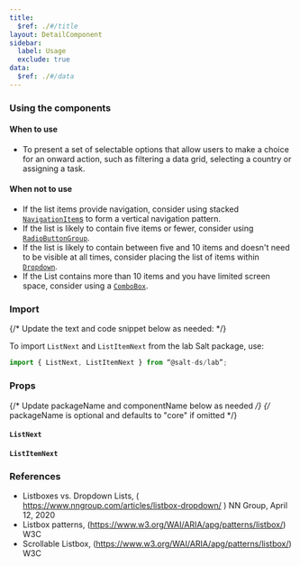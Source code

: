 ```yaml
---
title:
  $ref: ./#/title
layout: DetailComponent
sidebar:
  label: Usage
  exclude: true
data:
  $ref: ./#/data
---
```


### Using the components

#### When to use

- To present a set of selectable options that allow users to make a choice for an onward action, such as filtering a data grid, selecting a country or assigning a task.

#### When not to use

- If the list items provide navigation, consider using stacked [`NavigationItem`s](../navigation-item) to form a vertical navigation pattern.
- If the list is likely to contain five items or fewer, consider using [`RadioButtonGroup`](../radio-button).
- If the list is likely to contain between five and 10 items and doesn't need to be visible at all times, consider placing the list of items within [`Dropdown`](../dropdown).
- If the List contains more than 10 items and you have limited screen space, consider using a [`ComboBox`](../combo-box).

### Import

{/* Update the text and code snippet below as needed: */}

To import `ListNext` and `ListItemNext` from the lab Salt package, use:

```js
import { ListNext, ListItemNext } from “@salt-ds/lab”;
```

### Props

{/* Update packageName and componentName below as needed */}
{/* packageName is optional and defaults to "core" if omitted */}

#### `ListNext`

<PropsTable packageName="lab" componentName="ListNext" />

#### `ListItemNext`

<PropsTable packageName="lab" componentName="ListItemNext" />

### References

- Listboxes vs. Dropdown Lists, ( https://www.nngroup.com/articles/listbox-dropdown/ ) NN Group, April 12, 2020
- Listbox patterns, (https://www.w3.org/WAI/ARIA/apg/patterns/listbox/) W3C
- Scrollable Listbox, (https://www.w3.org/WAI/ARIA/apg/patterns/listbox/) W3C
